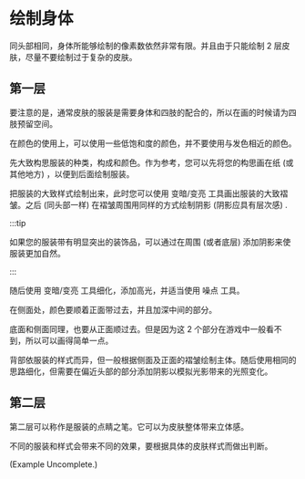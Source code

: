 # 绘制身体

同头部相同，身体所能够绘制的像素数依然非常有限。并且由于只能绘制 2 层皮肤，尽量不要绘制过于复杂的皮肤。

## 第一层

要注意的是，通常皮肤的服装是需要身体和四肢的配合的，所以在画的时候请为四肢预留空间。

在颜色的使用上，可以使用一些低饱和度的颜色，并不要使用与发色相近的颜色。

先大致构思服装的种类，构成和颜色。作为参考，您可以先将您的构思画在纸 (或其他地方) ，以便到后面绘制服装。

把服装的大致样式绘制出来，此时您可以使用 变暗/变亮 工具画出服装的大致褶皱。之后 (同头部一样) 在褶皱周围用同样的方式绘制阴影 (阴影应具有层次感) .

:::tip

如果您的服装带有明显突出的装饰品，可以通过在周围 (或者底层) 添加阴影来使服装更加自然。

:::

随后使用 变暗/变亮 工具细化，添加高光，并适当使用 噪点 工具。

在侧面处，颜色要顺着正面带过去，并且加深中间的部分。

底面和侧面同理，也要从正面顺过去。但是因为这 2 个部分在游戏中一般看不到，所以可以画得简单一点。

背部依服装的样式而异，但一般根据侧面及正面的褶皱绘制主体。随后使用相同的思路细化，但需要在偏近头部的部分添加阴影以模拟光影带来的光照变化。

## 第二层

第二层可以称作是服装的点睛之笔。它可以为皮肤整体带来立体感。

不同的服装和样式会带来不同的效果，要根据具体的皮肤样式而做出判断。

(Example Uncomplete.)